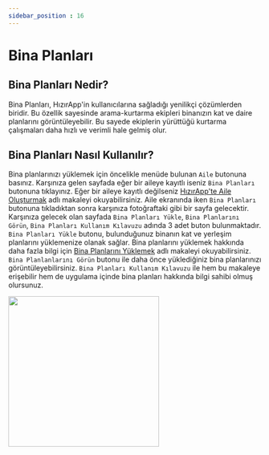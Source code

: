 ---
sidebar_position : 16
---

# Bina Planları

## Bina Planları Nedir?
Bina Planları, HızırApp'in kullanıcılarına sağladığı yenilikçi çözümlerden biridir.
Bu özellik sayesinde arama-kurtarma ekipleri binanızın kat ve daire planlarını görüntüleyebilir.
Bu sayede ekiplerin yürüttüğü kurtarma çalışmaları daha hızlı ve verimli hale gelmiş olur.

## Bina Planları Nasıl Kullanılır?

Bina planlarınızı yüklemek için öncelikle menüde bulunan `Aile` butonuna basınız. 
Karşınıza gelen sayfada eğer bir aileye kayıtlı iseniz `Bina Planları` butonuna tıklayınız.
Eğer bir aileye kayıtlı değilseniz [HızırApp'te Aile Oluşturmak](./familycreate) adlı makaleyi okuyabilirsiniz.
Aile ekranında iken `Bina Planları` butonuna tıkladıktan sonra karşınıza fotoğraftaki gibi bir sayfa gelecektir.
Karşınıza gelecek olan sayfada `Bina Planları Yükle`, `Bina Planlarını Görün`, `Bina Planları Kullanım Kılavuzu` adında 3 adet buton bulunmaktadır.
`Bina Planları Yükle` butonu, bulunduğunuz binanın kat ve yerleşim planlarını yüklemenize olanak sağlar.
Bina planlarını yüklemek hakkında daha fazla bilgi için [Bina Planlarını Yüklemek](./planscreate) adlı makaleyi okuyabilirsiniz.
`Bina Planlanlarını Görün` butonu ile daha önce yüklediğiniz bina planlarınızı görüntüleyebilirsiniz.
`Bina Planları Kullanım Kılavuzu` ile hem bu makaleye erişebilir hem de uygulama içinde bina planları hakkında bilgi sahibi olmuş olursunuz.




<img src={GitHubLogo} width="300"/>
